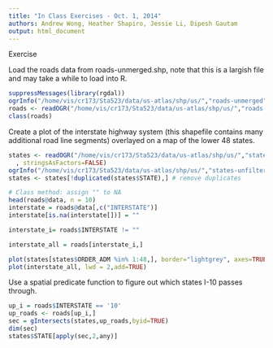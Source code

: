 ```yaml
---
title: "In Class Exercises - Oct. 1, 2014"
authors: Andrew Wong, Heather Shapiro, Jessie Li, Dipesh Gautam
output: html_document
---
```


Exercise

Load the roads data from roads-unmerged.shp, note that this is a largish file and may take a while to load into R.

```r
suppressMessages(library(rgdal))
ogrInfo("/home/vis/cr173/Sta523/data/us-atlas/shp/us/","roads-unmerged")
roads <- readOGR("/home/vis/cr173/Sta523/data/us-atlas/shp/us/","roads-unmerged", stringsAsFactors=FALSE)
class(roads)
```

Create a plot of the interstate highway system (this shapefile contains many additional road line segments) overlayed on a map of the lower 48 states.

```r
states <- readOGR("/home/vis/cr173/Sta523/data/us-atlas/shp/us/","states-unfiltered"
  , stringsAsFactors=FALSE)
ogrInfo("/home/vis/cr173/Sta523/data/us-atlas/shp/us/","states-unfiltered")
states <- states[!duplicated(states$STATE),] # remove duplicates

# Class method: assign "" to NA
head(roads@data, n = 10)
interstate = roads@data[,c("INTERSTATE")]
interstate[is.na(interstate[])] = ""

interstate_i= roads$INTERSTATE != ""

interstate_all = roads[interstate_i,]

plot(states[states$ORDER_ADM %in% 1:48,], border="lightgrey", axes=TRUE)
plot(interstate_all, lwd = 2,add=TRUE)

```

Use a spatial predicate function to figure out which states I-10 passes through.
```r
up_i = roads$INTERSTATE == '10'
up_roads <- roads[up_i,]
sec = gIntersects(states,up_roads,byid=TRUE)
dim(sec)
states$STATE[apply(sec,2,any)]
```